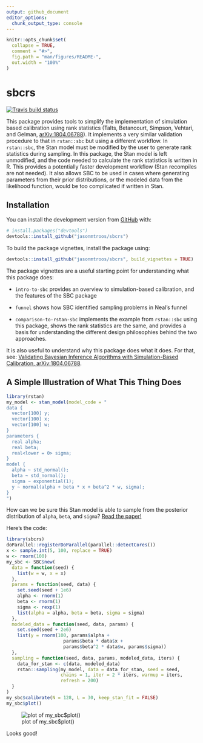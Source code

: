 ```yaml
---
output: github_document
editor_options: 
  chunk_output_type: console
---
```


<!-- README.md is generated from README.Rmd. Please edit that file -->

```r
knitr::opts_chunk$set(
  collapse = TRUE,
  comment = "#>",
  fig.path = "man/figures/README-",
  out.width = "100%"
)
```
# sbcrs

<!-- badges: start -->
[![Travis build status](https://travis-ci.org/jasonmtroos/sbcrs.svg?branch=master)](https://travis-ci.org/jasonmtroos/sbcrs)
<!-- badges: end -->

This package provides tools to simplify the implementation of
    simulation based calibration using rank statistics (Talts, Betancourt, Simpson, Vehtari, and Gelman, [arXiv:1804.06788](https://arxiv.org/abs/1804.06788)). It implements a very similar validation procedure to that in `rstan::sbc` but using a different workflow. In `rstan::sbc`, the Stan model must be modified by the user to generate rank statistics during sampling. In this package, the Stan model is left unmodified, and the code needed to calculate the rank statistics is written in R. This provides a potentially faster development workflow (Stan recompiles are not needed). It also allows SBC to be used in cases where generating parameters from their prior distributions, or the modeled data from the likelihood function, would be too complicated if written in Stan.

## Installation

<!-- You can install the released version of sbcrs from [CRAN](https://CRAN.R-project.org) with: -->

<!-- ``` r -->
<!-- install.packages("sbcrs") -->
<!-- ``` -->

You can install the development version from [GitHub](https://github.com/) with:

``` r
# install.packages("devtools")
devtools::install_github("jasonmtroos/sbcrs")
```

To build the package vignettes, install the package using:

``` r
devtools::install_github("jasonmtroos/sbcrs", build_vignettes = TRUE)
```

The package vignettes are a useful starting point for understanding what this package does:

* `intro-to-sbc` provides an overview to simulation-based calibration, and the features of the SBC package

* `funnel` shows how SBC identified sampling problems in Neal's funnel

* `comparison-to-rstan-sbc` implements the example from `rstan::sbc` using this package, shows the rank statistics are  the same, and provides a basis for understanding the different design philosophies behind the two approaches.

It is also useful to understand why this package does what  it does. For that, see: [Validating Bayesian Inference Algorithms with Simulation-Based Calibration, arXiv:1804.06788](https://arxiv.org/abs/1804.06788).

## A Simple Illustration of What This Thing Does

```r
library(rstan)
my_model <- stan_model(model_code = "
data {
  vector[100] y;
  vector[100] x;
  vector[100] w;
}
parameters {
  real alpha;
  real beta;
  real<lower = 0> sigma;
}
model {
  alpha ~ std_normal();
  beta ~ std_normal();
  sigma ~ exponential(1);
  y ~ normal(alpha + beta * x + beta^2 * w, sigma);
}
")
```

How can we be sure this Stan model is able to sample from the posterior distribution of `alpha`, `beta`, and `sigma`? [Read the paper!](https://arxiv.org/abs/1804.06788) 

Here's the code:


```r
library(sbcrs)
doParallel::registerDoParallel(parallel::detectCores())
x <- sample.int(5, 100, replace = TRUE)
w <- rnorm(100)
my_sbc <- SBC$new(
  data = function(seed) {
    list(w = w, x = x)
  },
  params = function(seed, data) {
    set.seed(seed + 1e6)
    alpha <- rnorm(1)
    beta <- rnorm(1)
    sigma <- rexp(1)
    list(alpha = alpha, beta = beta, sigma = sigma)
  },
  modeled_data = function(seed, data, params) {
    set.seed(seed + 2e6)
    list(y = rnorm(100, params$alpha + 
                     params$beta * data$x + 
                     params$beta^2 * data$w, params$sigma))
  },
  sampling = function(seed, data, params, modeled_data, iters) {
    data_for_stan <- c(data, modeled_data)
    rstan::sampling(my_model, data = data_for_stan, seed = seed,
                    chains = 1, iter = 2 * iters, warmup = iters,
                    refresh = 200)
  }
)
my_sbc$calibrate(N = 128, L = 30, keep_stan_fit = FALSE)
my_sbc$plot()
```
![plot of my_sbc$plot()](man/figures/README-github-example-1.png) 

Looks good!
